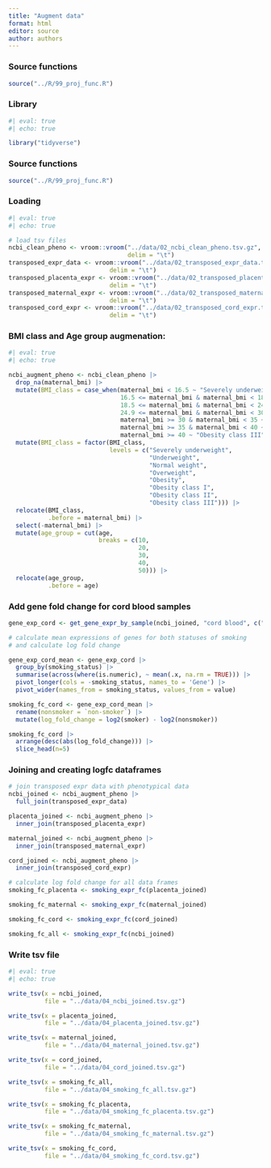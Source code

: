 ```yaml
---
title: "Augment data"
format: html
editor: source
author: authors
---
```


### Source functions

```r
source("../R/99_proj_func.R")
```

### Library

```r
#| eval: true
#| echo: true

library("tidyverse")
```

### Source functions

```r
source("../R/99_proj_func.R")
```

### Loading

```r
#| eval: true
#| echo: true

# load tsv files
ncbi_clean_pheno <- vroom::vroom("../data/02_ncbi_clean_pheno.tsv.gz",
                                 delim = "\t")
transposed_expr_data <- vroom::vroom("../data/02_transposed_expr_data.tsv.gz", 
                            delim = "\t")
transposed_placenta_expr <- vroom::vroom("../data/02_transposed_placenta_expr.tsv.gz", 
                            delim = "\t")
transposed_maternal_expr <- vroom::vroom("../data/02_transposed_maternal_expr.tsv.gz", 
                            delim = "\t")
transposed_cord_expr <- vroom::vroom("../data/02_transposed_cord_expr.tsv.gz", 
                            delim = "\t")
```

### BMI class and Age group augmenation:

```r
#| eval: true
#| echo: true

ncbi_augment_pheno <- ncbi_clean_pheno |>
  drop_na(maternal_bmi) |>
  mutate(BMI_class = case_when(maternal_bmi < 16.5 ~ "Severely underweight",
                               16.5 <= maternal_bmi & maternal_bmi < 18.5 ~ "Underweight",
                               18.5 <= maternal_bmi & maternal_bmi < 24.9 ~ "Normal weight",
                               24.9 <= maternal_bmi & maternal_bmi < 30 ~ "Overweight",
                               maternal_bmi >= 30 & maternal_bmi < 35 ~ "Obesity class I",
                               maternal_bmi >= 35 & maternal_bmi < 40 ~ "Obesity class II",
                               maternal_bmi >= 40 ~ "Obesity class III")) |>
  mutate(BMI_class = factor(BMI_class,
                            levels = c("Severely underweight",
                                       "Underweight",
                                       "Normal weight", 
                                       "Overweight",
                                       "Obesity", 
                                       "Obesity class I",
                                       "Obesity class II", 
                                       "Obesity class III"))) |>
  relocate(BMI_class,
           .before = maternal_bmi) |>
  select(-maternal_bmi) |>
  mutate(age_group = cut(age,
                         breaks = c(10,
                                    20,
                                    30,
                                    40,
                                    50))) |>
  relocate(age_group,
           .before = age)
```

### Add gene fold change for cord blood samples

```r

gene_exp_cord <- get_gene_expr_by_sample(ncbi_joined, "cord blood", c("smoking_status"))

# calculate mean expressions of genes for both statuses of smoking
# and calculate log fold change

gene_exp_cord_mean <- gene_exp_cord |>
  group_by(smoking_status) |> 
  summarise(across(where(is.numeric), ~ mean(.x, na.rm = TRUE))) |> 
  pivot_longer(cols = -smoking_status, names_to = 'Gene') |> 
  pivot_wider(names_from = smoking_status, values_from = value)

smoking_fc_cord <- gene_exp_cord_mean |> 
  rename(nonsmoker = `non-smoker`) |> 
  mutate(log_fold_change = log2(smoker) - log2(nonsmoker))

smoking_fc_cord |>
  arrange(desc(abs(log_fold_change))) |> 
  slice_head(n=5)
```

### Joining and creating logfc dataframes

```r

# join transposed expr data with phenotypical data
ncbi_joined <- ncbi_augment_pheno |>
  full_join(transposed_expr_data)

placenta_joined <- ncbi_augment_pheno |>
  inner_join(transposed_placenta_expr)

maternal_joined <- ncbi_augment_pheno |>
  inner_join(transposed_maternal_expr)

cord_joined <- ncbi_augment_pheno |>
  inner_join(transposed_cord_expr)

# calculate log fold change for all data frames
smoking_fc_placenta <- smoking_expr_fc(placenta_joined)

smoking_fc_maternal <- smoking_expr_fc(maternal_joined)

smoking_fc_cord <- smoking_expr_fc(cord_joined)

smoking_fc_all <- smoking_expr_fc(ncbi_joined)

```

### Write tsv file

```r
#| eval: true
#| echo: true

write_tsv(x = ncbi_joined,
          file = "../data/04_ncbi_joined.tsv.gz")

write_tsv(x = placenta_joined,
          file = "../data/04_placenta_joined.tsv.gz")

write_tsv(x = maternal_joined,
          file = "../data/04_maternal_joined.tsv.gz")

write_tsv(x = cord_joined,
          file = "../data/04_cord_joined.tsv.gz")

write_tsv(x = smoking_fc_all,
          file = "../data/04_smoking_fc_all.tsv.gz")

write_tsv(x = smoking_fc_placenta,
          file = "../data/04_smoking_fc_placenta.tsv.gz")

write_tsv(x = smoking_fc_maternal,
          file = "../data/04_smoking_fc_maternal.tsv.gz")

write_tsv(x = smoking_fc_cord,
          file = "../data/04_smoking_fc_cord.tsv.gz")
```
